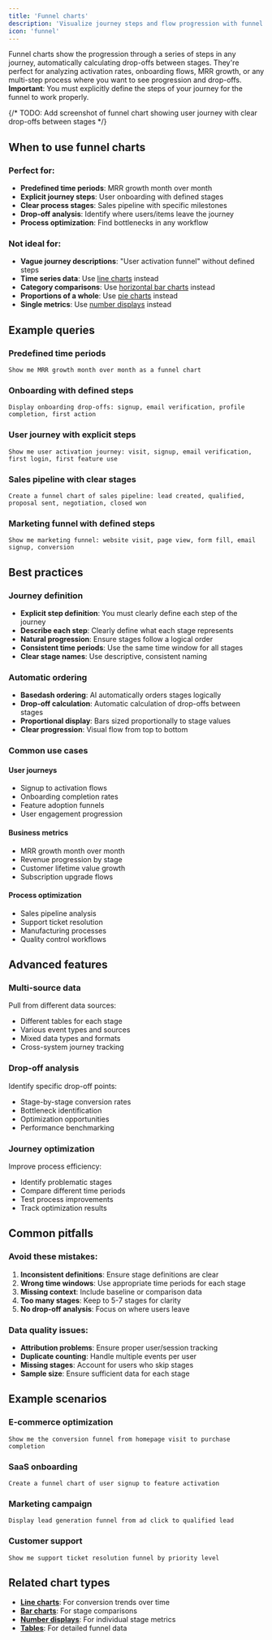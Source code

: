 ```yaml
---
title: 'Funnel charts'
description: 'Visualize journey steps and flow progression with funnel charts'
icon: 'funnel'
---
```


Funnel charts show the progression through a series of steps in any journey, automatically calculating drop-offs between stages. They're perfect for analyzing activation rates, onboarding flows, MRR growth, or any multi-step process where you want to see progression and drop-offs. **Important**: You must explicitly define the steps of your journey for the funnel to work properly.

{/* TODO: Add screenshot of funnel chart showing user journey with clear drop-offs between stages */}

## When to use funnel charts

### Perfect for:
- **Predefined time periods**: MRR growth month over month
- **Explicit journey steps**: User onboarding with defined stages
- **Clear process stages**: Sales pipeline with specific milestones
- **Drop-off analysis**: Identify where users/items leave the journey
- **Process optimization**: Find bottlenecks in any workflow

### Not ideal for:
- **Vague journey descriptions**: "User activation funnel" without defined steps
- **Time series data**: Use [line charts](/features/chart-types/line-charts) instead
- **Category comparisons**: Use [horizontal bar charts](/features/chart-types/horizontal-bar-charts) instead
- **Proportions of a whole**: Use [pie charts](/features/chart-types/pie-charts) instead
- **Single metrics**: Use [number displays](/features/chart-types/number-displays) instead

## Example queries

### Predefined time periods
```
Show me MRR growth month over month as a funnel chart
```

### Onboarding with defined steps
```
Display onboarding drop-offs: signup, email verification, profile completion, first action
```

### User journey with explicit steps
```
Show me user activation journey: visit, signup, email verification, first login, first feature use
```

### Sales pipeline with clear stages
```
Create a funnel chart of sales pipeline: lead created, qualified, proposal sent, negotiation, closed won
```

### Marketing funnel with defined steps
```
Show me marketing funnel: website visit, page view, form fill, email signup, conversion
```



## Best practices

### Journey definition
- **Explicit step definition**: You must clearly define each step of the journey
- **Describe each step**: Clearly define what each stage represents
- **Natural progression**: Ensure stages follow a logical order
- **Consistent time periods**: Use the same time window for all stages
- **Clear stage names**: Use descriptive, consistent naming

### Automatic ordering
- **Basedash ordering**: AI automatically orders stages logically
- **Drop-off calculation**: Automatic calculation of drop-offs between stages
- **Proportional display**: Bars sized proportionally to stage values
- **Clear progression**: Visual flow from top to bottom

### Common use cases

#### User journeys
- Signup to activation flows
- Onboarding completion rates
- Feature adoption funnels
- User engagement progression

#### Business metrics
- MRR growth month over month
- Revenue progression by stage
- Customer lifetime value growth
- Subscription upgrade flows

#### Process optimization
- Sales pipeline analysis
- Support ticket resolution
- Manufacturing processes
- Quality control workflows

## Advanced features

### Multi-source data
Pull from different data sources:
- Different tables for each stage
- Various event types and sources
- Mixed data types and formats
- Cross-system journey tracking

### Drop-off analysis
Identify specific drop-off points:
- Stage-by-stage conversion rates
- Bottleneck identification
- Optimization opportunities
- Performance benchmarking

### Journey optimization
Improve process efficiency:
- Identify problematic stages
- Compare different time periods
- Test process improvements
- Track optimization results

## Common pitfalls

### Avoid these mistakes:
1. **Inconsistent definitions**: Ensure stage definitions are clear
2. **Wrong time windows**: Use appropriate time periods for each stage
3. **Missing context**: Include baseline or comparison data
4. **Too many stages**: Keep to 5-7 stages for clarity
5. **No drop-off analysis**: Focus on where users leave

### Data quality issues:
- **Attribution problems**: Ensure proper user/session tracking
- **Duplicate counting**: Handle multiple events per user
- **Missing stages**: Account for users who skip stages
- **Sample size**: Ensure sufficient data for each stage

## Example scenarios

### E-commerce optimization
```
Show me the conversion funnel from homepage visit to purchase completion
```

### SaaS onboarding
```
Create a funnel chart of user signup to feature activation
```

### Marketing campaign
```
Display lead generation funnel from ad click to qualified lead
```

### Customer support
```
Show me support ticket resolution funnel by priority level
```

## Related chart types

- **[Line charts](/features/chart-types/line-charts)**: For conversion trends over time
- **[Bar charts](/features/chart-types/horizontal-bar-charts)**: For stage comparisons
- **[Number displays](/features/chart-types/number-displays)**: For individual stage metrics
- **[Tables](/features/chart-types/tables)**: For detailed funnel data
